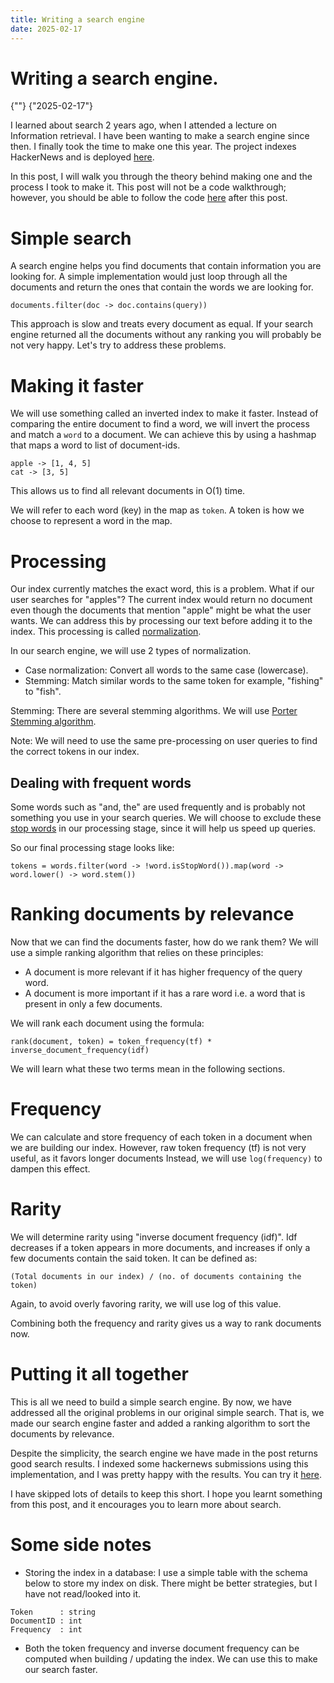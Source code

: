 ```yaml
---
title: Writing a search engine
date: 2025-02-17
---
```


<div className="pb-6 flex flex-col gap-2">
    <h1 className="text-3xl">Writing a search engine.</h1>
    <div className="flex gap-2 text-base">{""}<span className=""> {"2025-02-17"} </span></div>
</div>

I learned about search 2 years ago, when I attended a lecture on Information retrieval. I have been wanting to make a search engine since then.
I finally took the time to make one this year. The project indexes HackerNews and is deployed [here](https://hnsearch.mnprt.me/).

In this post, I will walk you through the theory behind making one and the process I took to make it. This post will not be a code walkthrough;
however, you should be able to follow the code [here](https://github.com/manpreeeeeet/hnsearch) after this post.

# Simple search
A search engine helps you find documents that contain information you are looking for. A simple implementation would just loop through
all the documents and return the ones that contain the words we are looking for.

```
documents.filter(doc -> doc.contains(query))
```
This approach is slow and treats every document as equal. If your search engine returned all the documents without any ranking you will probably be not very
happy. Let's try to address these problems.

# Making it faster
We will use something called an inverted index to make it faster. Instead of comparing the entire document to find a word, we will invert the process and
match a `word` to a document. We can achieve this by using a hashmap that maps a word to list of document-ids.
```
apple -> [1, 4, 5]
cat -> [3, 5]
```

This allows us to find all relevant documents in O(1) time.

We will refer to each word (key) in the map as `token`. A token is how we
choose to represent a word in the map.

# Processing
Our index currently matches the exact word, this is a problem. What if our user searches for "apples"? The current index would return no document even though
the documents that mention "apple" might be what the user wants. We can address this by processing our text before adding it to the index. This processing is called
[normalization](https://en.wikipedia.org/wiki/Text_normalization).

In our search engine, we will use 2 types of normalization.
* Case normalization: Convert all words to the same case (lowercase).
* Stemming: Match similar words to the same token for example, "fishing" to "fish".

Stemming: There are several stemming algorithms. We will use [Porter Stemming algorithm](https://vijinimallawaarachchi.com/2017/05/09/porter-stemming-algorithm/).

Note: We will need to use the same pre-processing on user queries to find the correct tokens
in our index.

## Dealing with frequent words
Some words such as "and, the" are used frequently and is probably not something you use in your search queries. We will choose to exclude these [stop words](https://en.wikipedia.org/wiki/Stop_word)
in our processing stage, since it will help us speed up queries.

So our final processing stage looks like:
```
tokens = words.filter(word -> !word.isStopWord()).map(word -> word.lower() -> word.stem())
```

# Ranking documents by relevance
Now that we can find the documents faster, how do we rank them? We will use a simple ranking algorithm that relies on these principles:
* A document is more relevant if it has higher frequency of the query word.
* A document is more important if it has a rare word i.e. a word that is present in only a few documents.

We will rank each document using the formula:
```
rank(document, token) = token_frequency(tf) * inverse_document_frequency(idf)
```
We will learn what these two terms mean in the following sections.

# Frequency
We can calculate and store frequency of each token in a document when we are building our index. However, raw token frequency (tf) is not very useful, as it
favors longer documents Instead, we will use `log(frequency)` to dampen this effect.

# Rarity
We will determine rarity using "inverse document frequency (idf)". Idf decreases if a token appears in more documents, and increases if only a few
documents contain the said token. It can be defined as:
```
(Total documents in our index) / (no. of documents containing the token)
```
Again, to avoid overly favoring rarity, we will use log of this value.

Combining both the frequency and rarity gives us a way to rank documents now.

# Putting it all together
This is all we need to build a simple search engine. By now, we have addressed all the original problems in our original simple search.
That is, we made our search engine faster and added a ranking algorithm to sort the documents by relevance.

Despite the simplicity, the search engine we have made in the post returns good search results. I indexed
some hackernews submissions using this implementation, and I was pretty happy with the results. You can try it [here](https://hnsearch.mnprt.me/).

I have skipped lots of details to keep this short. I hope you learnt something from this post, and it encourages you to learn more about search.

# Some side notes
* Storing the index in a database: I use a simple table with the schema below to store my index on disk. There might be better strategies, but I have not read/looked into it.
```
Token      : string
DocumentID : int
Frequency  : int
```

* Both the token frequency and inverse document frequency can be computed when building / updating the index. We can
use this to make our search faster.










































